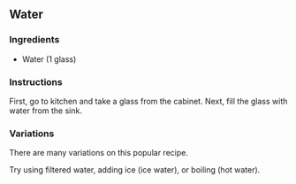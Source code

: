 ## Water {-}

### Ingredients {-}

* Water (1 glass)

### Instructions {-}

First, go to kitchen and take a glass from the cabinet. Next, fill the glass with water from the sink.

### Variations {-}

There are many variations on this popular recipe.

Try using filtered water, adding ice (ice water), or boiling (hot water).

